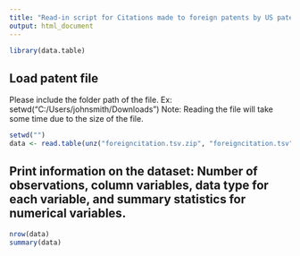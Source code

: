 ```yaml
---
title: "Read-in script for Citations made to foreign patents by US patents"
output: html_document
---
```

```r
library(data.table)
```

## Load patent file
Please include the folder path of the file. Ex: setwd("C:/Users/johnsmith/Downloads")
Note: Reading the file will take some time due to the size of the file.
```r
setwd("")
data <- read.table(unz("foreigncitation.tsv.zip", "foreigncitation.tsv"), sep = '\t', quote = "\"'", header = TRUE)
```
## Print information on the dataset: Number of observations, column variables, data type for each variable, and summary statistics for numerical variables.
```r
nrow(data)
summary(data)
```